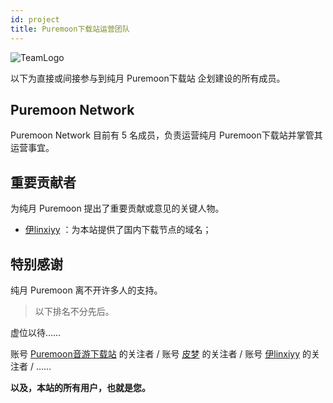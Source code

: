```yaml
---
id: project
title: Puremoon下载站运营团队
---
```



![TeamLogo](/img/team_cover.webp)

以下为直接或间接参与到纯月 Puremoon下载站 企划建设的所有成员。

## Puremoon Network

Puremoon Network 目前有 5 名成员，负责运营纯月 Puremoon下载站并掌管其运营事宜。

<TeamRow />

## 重要贡献者

为纯月 Puremoon 提出了重要贡献或意见的关键人物。

- [伊linxiyy](https://space.bilibili.com/3494371515173838) ：为本站提供了国内下载节点的域名；

## 特别感谢

纯月 Puremoon 离不开许多人的支持。

> 以下排名不分先后。

虚位以待……

账号 [Puremoon音游下载站](https://space.bilibili.com/673409542) 的关注者 / 账号 [皮梦](https://space.bilibili.com/36191664) 的关注者 / 账号 [伊linxiyy](https://space.bilibili.com/3494371515173838) 的关注者 / ……

**以及，本站的所有用户，也就是您。**

